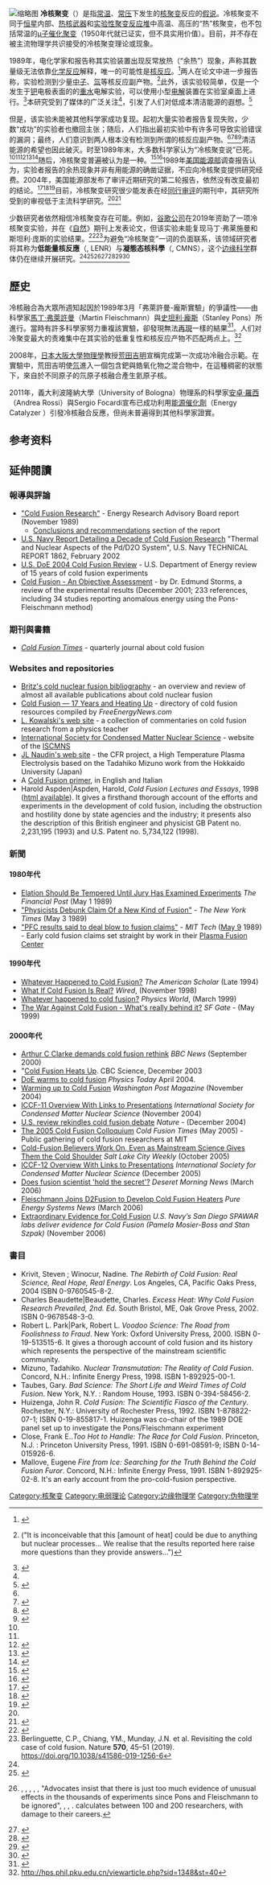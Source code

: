 {{expand|time=2014-03-10T13:37:15+00:00}}
{{expert|time=2014-03-10T13:37:15+00:00}}
{{noteTA
|G1=Physics
}}
[[File:Cold_fusion_electrolysis.svg|缩略图]]
'''冷核聚变'''（{{lang-en|Cold fusion}}）是指[[常温|常温]]、[[常压|常压]]下发生的[[核聚变|核聚变]]反应的[[假说|假说]]。冷核聚变不同于[[恒星|恒星]]内部、[[热核武器|热核武器]]和[[聚变实验列表|实验性聚变反应堆]]中高温、高压的“热”核聚变，也不包括常温的[[Μ子催化聚变|μ子催化聚变]]（1950年代就已证实，但不具实用价值）。目前，并不存在被主流物理学共识接受的冷核聚变理论或现象。

1989年，电化学家{{link-en|马丁·弗莱施曼|Martin Fleischmann}}和{{link-en|斯坦利·庞斯|Stanley Pons}}报告称其实验装置出现反常放热（“余热”）现象，声称其数量级无法依靠[[化学反应|化学反应]]解释，唯一的可能性是[[核反应|核反应]]。<ref>{{cite web
 |mode        = cs2
 |title       = 60 Minutes: Once Considered Junk Science, Cold Fusion Gets A Second Look By Researchers
 |url         = https://www.cbsnews.com/news/cold-fusion-is-hot-again/
 |publisher   = [[CBS|CBS]]
 |date        = 17 April 2009
 |url-status  = live
 |archive-url  = https://web.archive.org/web/20120212001503/http://www.cbsnews.com/stories/2009/04/17/60minutes/main4952167.shtml
 |archive-date = 12 February 2012
}}</ref>两人在论文中进一步报告称，实验检测到少量[[中子|中子]]、[[氚|氚]]等核反应副产物。<ref name=FP1989>{{harvnb|Fleischmann|Pons|1989|p=301}} ("It is inconceivable that this [amount of heat] could be due to anything but nuclear processes... We realise that the results reported here raise more questions than they provide answers...")</ref>此外，该实验较简单，仅是一个发生于[[钯|钯]]电极表面的的[[重水|重水]]电解实验，可以使用小型[[电解|电解]]装置在实验室桌面上进行。<ref name="voss1999a">{{cite journal
 |mode       = cs2
 |last       = Voss
 |first      = David
 |title      = What Ever Happened to Cold Fusion
 |volume     = 12
 |issue      = 3
 |pages      = 12–14
 |periodical = Physics World
 |date       = 1 March 1999a
 |url        = http://physicsworld.com/cws/article/print/1258
 |access-date = 1 May 2008
 |issn       = 0953-8585
 |doi        = 10.1088/2058-7058/12/3/14
|archive-url=https://web.archive.org/web/20080701133103/http://physicsworld.com/cws/article/print/1258|archive-date=2008-07-01|url-status=dead
}}</ref>本研究受到了媒体的广泛关注<ref name="voss1999a"/>，引发了人们对低成本清洁能源的遐想。<ref name="browne1989">{{cite news
 |mode       = cs2
 |last       = Browne
 |first      = M.
 |title      = Physicists Debunk Claim Of a New Kind of Fusion
 |newspaper  =The New York Times
 |date       = 3 May 1989
 |url        = http://partners.nytimes.com/library/national/science/050399sci-cold-fusion.html
 |access-date = 25 May 2008
}}</ref>

但是，该实验未能被其他科学家成功复现。起初大量实验者报告复现失败，少数“成功”的实验者也撤回主张；随后，人们指出最初实验中有许多可导致实验错误的漏洞；最终，人们意识到两人根本没有检测到所谓的核反应副产物。<ref name="browne1989"/><ref name="close1992">{{Cite book|mode=cs2
  | last=Close | first=Frank E.
  | author-link=Frank Close
  | title=Too Hot to Handle: The Race for Cold Fusion
  | edition=2
  | location=London
  | publisher=Penguin
  | year=1992
  | isbn=978-0-14-015926-4
}}</ref><ref>{{Cite book|mode=cs2
  | last=Huizenga | first=John R.
  | author-link=John R. Huizenga
  | title=Cold Fusion: The Scientific Fiasco of the Century
  | edition=2
  | location=Oxford and New York
  | publisher=Oxford University Press
  | year=1993
  | isbn=978-0-19-855817-0
}}</ref><ref name="taube1993">{{Cite book|mode=cs2
  | last=Taubes | first=Gary
  | author-link=Gary Taubes
  | title=Bad Science: The Short Life and Weird Times of Cold Fusion
  | location=New York
  | publisher=Random House
  | year=1993
  | isbn=978-0-394-58456-0
|title-link=Bad Science: The Short Life and Weird Times of Cold Fusion
  }}</ref>清洁能源的希望也因此破灭。时至1989年末，大多数科学家认为“冷核聚变说”已死。<ref name="browne1989"/><ref name="taube1993"/><ref>{{cite magazine
 |mode       = cs2
 |last       = Kean
 |first      = Sam
 |title      = Palladium: The Cold Fusion Fanatics Can't Get Enough of the Stuff
 |magazine   = Slate
 |date       = 26 July 2010
 |url        = http://www.slate.com/id/2258112/entry/2258878/
 |access-date = 31 July 2011
}}</ref><ref name="goodstein1994">{{cite journal
 |mode         = cs2
 |last         = Goodstein
 |first        = David
 |title        = Whatever happened to cold fusion?
 |journal      = American Scholar
 |volume       = 63
 |issue        = 4
 |year         = 1994
 |pages        = 527–541
 |url          = http://www.its.caltech.edu/~dg/fusion_art.html
 |access-date   = 25 May 2008
 |issn         = 0003-0937
 |archive-url  = https://web.archive.org/web/20080516200325/http://www.its.caltech.edu/%7Edg/fusion_art.html
 |archive-date = 16 May 2008
 |url-status   = dead
}}</ref><ref>{{cite journal| mode=cs2 | last=Van Noorden | first=R. | title=Cold fusion back on the menu | journal=Chemistry World | date=April 2007 | url=http://www.rsc.org/chemistryworld/News/2007/March/22030701.asp | access-date=25 May 2008 | issn=1473-7604 }}</ref>随后，冷核聚变普遍被认为是一种{{link-en|病态科学|Pathological science}}。<ref name="nytdoe">
{{cite news|mode=cs2
 |date=25 March 2004
 |title=US will give cold fusion a second look
 |url=https://www.nytimes.com/2004/03/25/us/us-will-give-cold-fusion-second-look-after-15-years.html
 |newspaper=The New York Times
 |access-date=8 February 2009
| first=Kenneth
| last=Chang
}}</ref><ref name="Ouellette">
{{cite web
 |mode        = cs2
 |date        = 23 December 2011
 |title       = Could Starships Use Cold Fusion Propulsion?
 |url         = http://news.discovery.com/space/could-interstellar-starships-use-cold-fusion-propulsion-111223.html
 |work = Discovery News
 |first       = Jennifer
 |last        = Ouellette
 |url-status     = live
 |archive-url  = https://web.archive.org/web/20120107185538/http://news.discovery.com/space/could-interstellar-starships-use-cold-fusion-propulsion-111223.html
 |archive-date = 7 January 2012
}}</ref>1989年[[美国能源部|美国能源部]]调查报告认为，实验者报告的余热现象并非有用能源的确凿证据，不应向冷核聚变提供研究经费。2004年，美国能源部发布了审评近期研究的第二轮报告，依然没有改变最初的结论。<ref>{{cite report
 |mode        = cs2
 |last        = US DOE
 |first       = U.S. Department of Energy
 |year        = 2004
 |title       = Report of the Review of Low Energy Nuclear Reactions
 |location    = Washington, DC
 |publisher   = U.S. Department of Energy
 |url         = http://www.science.doe.gov/Sub/Newsroom/News_Releases/DOE-SC/2004/low_energy/CF_Final_120104.pdf
 |access-date  = 19 July 2008
 |archive-url  = https://web.archive.org/web/20080226210800/http://www.science.doe.gov/Sub/Newsroom/News_Releases/DOE-SC/2004/low_energy/CF_Final_120104.pdf
 |archive-date = 26 February 2008
}}</ref><ref>{{cite magazine
  | mode=cs2
  | last=Choi
  | first=Charles
  | title=Back to Square One
  | magazine=Scientific American
  | year=2005
  | url=http://www.scientificamerican.com/article.cfm?id=back-to-square-one
  | access-date=25 November 2008
  }}</ref><ref>{{cite journal
 |mode    = cs2
 |last    = Feder
 |first   = Toni
 |title   = Cold Fusion Gets Chilly Encore
 |journal = Physics Today
 |date    = January 2005
 |url     = http://scitation.aip.org/journals/doc/PHTOAD-ft/vol_58/iss_1/31_1.shtml
 |doi     = 10.1063/1.1881896
 |volume  = 58
 |issue   = 1
 |page    = 31
 |bibcode = 2005PhT....58a..31F
}}</ref>目前，冷核聚变研究很少能发表在经[[同行审评|同行审评]]的期刊中，其研究所受到的审视低于主流科学研究。<ref name="goodstein1994"/><ref>{{cite journal|mode=cs2
  | title= Controversy in chemistry: how do you prove a negative?—the cases of phlogiston and cold fusion
  | last1=Labinger | first1=JA
  | last2=Weininger | first2=SJ
  | journal= Angew Chem Int Ed Engl
  | year=2005
  | volume=44  | issue=13  | pages=1916–22
  | doi=10.1002/anie.200462084
  | pmid= 15770617
  | quote= So there matters stand: no cold fusion researcher has been able to dispel the stigma of 'pathological science' by rigorously and reproducibly demonstrating effects sufficiently large to exclude the possibility of error (for example, by constructing a working power generator), nor does it seem possible to conclude unequivocally that all the apparently anomalous behavior can be attributed to error.
}}</ref>

少数研究者依然相信冷核聚变存在可能。例如，[[谷歌公司|谷歌公司]]在2019年资助了一项冷核聚变实验，并在《[[自然_(期刊)|自然]]》期刊上发表论文，但该实验未能复现马丁·弗莱施曼和斯坦利·庞斯的实验结果。<ref name=":0">{{Cite web|last=Koziol|first=Michael|date=22 March 2021|title=Whether Cold Fusion or Low-Energy Nuclear Reactions, U.S. Navy Researchers Reopen Case|url=https://spectrum.ieee.org/tech-talk/energy/nuclear/cold-fusion-or-low-energy-nuclear-reactions-us-navy-researchers-reopen-case|access-date=2021-03-23|website=IEEE Spectrum: Technology, Engineering, and Science News|language=en}}</ref><ref>Berlinguette, C.P., Chiang, YM., Munday, J.N. et al. Revisiting the cold case of cold fusion. Nature '''570''', 45–51 (2019). https://doi.org/10.1038/s41586-019-1256-6</ref>为避免“冷核聚变”一词的负面联系，该领域研究者将其称为'''低能量核反應'''（{{lang|en|Low Energy Nuclear Reactions}}, LENR）与'''凝態态核科學'''（{{lang|en|Condensed Matter Nuclear Science}}, CMNS），这个[[边缘科学|边缘科学]]群体仍在继续开展研究。<ref name="browne1989"/><ref name=Broad1989b>{{cite news |mode=cs2 |last=Broad |first=William J. |author-link=William J. Broad |date=31 October 1989 |title=Despite Scorn, Team in Utah Still Seeks Cold-Fusion Clues |newspaper=The New York Times |page=C1 |url= https://www.nytimes.com/1989/10/31/science/despite-scorn-team-in-utah-still-seeks-cold-fusion-clues.html?pagewanted=all}}</ref><ref name="small community">{{harvnb|Goodstein|1994}}, {{harvnb|Platt|1998}}, {{harvnb|Voss|1999a}}, {{harvnb|Beaudette|2002}}, {{harvnb|Feder|2005}}, {{harvnb|Adam|2005}} "Advocates insist that there is just too much evidence of unusual effects in the thousands of experiments since Pons and Fleischmann to be ignored", {{harvnb|Kruglinski|2006}}, {{harvnb|Van Noorden|2007}}, {{harvnb|Alfred|2009}}. {{harvnb|Daley|2004}} calculates between 100 and 200 researchers, with damage to their careers.</ref><ref name="ACS Press Release">
{{cite web
 |mode        = cs2
 |url         = http://www.eurekalert.org/pub_releases/2009-03/acs-fr031709.php
 |title       = 'Cold fusion' rebirth? New evidence for existence of controversial energy source
 |publisher   = [[American_Chemical_Society|American Chemical Society]]
 |url-status     = live
 |archive-url  = https://web.archive.org/web/20141221073942/http://www.eurekalert.org/pub_releases/2009-03/acs-fr031709.php
 |archive-date = 21 December 2014
}}</ref><ref name="hagelstein2004">{{Cite book|mode=cs2 |last1=Hagelstein |first1=Peter L. |author-link=Peter L. Hagelstein |last2=McKubre |first2=Michael |last3=Nagel |first3=David |last4=Chubb |first4=Talbot |last5=Hekman |first5=Randall |chapter=New Physical Effects in Metal Deuterides |title=Condensed Matter Nuclear Science. Proceedings of the 11th International Conference on Cold Fusion. Held 31 October-5 November 2004 in Marseilles |journal=11Th Condensed Matter Nuclear Science |volume=11 |pages=23 |year=2004 |chapter-url=http://www.science.doe.gov/Sub/Newsroom/News_Releases/DOE-SC/2004/low_energy/Appendix_1.pdf |bibcode=2006cmns...11...23H |doi=10.1142/9789812774354_0003 |citeseerx=10.1.1.233.5518 |isbn=9789812566409 |archive-url=https://web.archive.org/web/20070106185101/http://www.science.doe.gov/Sub/Newsroom/News_Releases/DOE-SC/2004/low_energy/Appendix_1.pdf |archive-date=6 January 2007 |url-status=dead |postscript=,}}</ref><ref>{{cite web |title=ICMNS FAQ |url=http://www.iscmns.org/FAQ.HTM#ref2 |publisher=International Society of Condensed Matter Nuclear Science |url-status=live |archive-url= https://web.archive.org/web/20151103020057/http://iscmns.org/FAQ.HTM#ref2 |archive-date=3 November 2015}}</ref><ref>{{cite journal
  | mode=cs2
  | last=Biberian
  | first=Jean-Paul
  | title=Condensed Matter Nuclear Science (Cold Fusion): An Update
  | journal=International Journal of Nuclear Energy Science and Technology
  | volume=3
  | issue=1
  | year=2007
  | pages=31–42
  | doi=10.1504/IJNEST.2007.012439
  | url=http://www.jeanpaulbiberian.net/Download/Paper%2056.pdf
  | citeseerx=10.1.1.618.6441
 |archive-url= https://web.archive.org/web/20080530160253/http://www.jeanpaulbiberian.net/Download/Paper%2056.pdf |archive-date=30 May 2008 |url-status=live
  }}</ref>

==歷史==
冷核融合為大眾所週知起因於1989年3月「弗萊許曼-龐斯實驗」的爭議性——由科學家[[馬丁·弗萊許曼|馬丁·弗萊許曼]]（Martin Fleischmann）與[[史坦利·龐斯|史坦利·龐斯]]（Stanley Pons）所進行。當時有許多科學家努力重複該實驗，卻發現無法[[再現性|再現]]一樣的結果<ref>{{Cite web |url=http://www.ibiblio.org/pub/academic/physics/Cold-fusion/vince-cate/aps.ascii |title=APS Special Session on Cold Fusion, May 1-2, 1989 |accessdate=2006-11-22 |archive-date=2007-03-11 |archive-url=https://web.archive.org/web/20070311031144/http://www.ibiblio.org/pub/academic/physics/Cold-fusion/vince-cate/aps.ascii |dead-url=no }}</ref>。人们对冷聚变最大的责难集中在其实验的低重复性和核反应产物不匹配两点上。<ref>http://hps.phil.pku.edu.cn/viewarticle.php?sid=1348&st=40{{dead link|date=2017年11月 |bot=InternetArchiveBot |fix-attempted=yes }}</ref>

2008年，[[日本|日本]][[大阪大學|大阪大學]][[物理學|物理學]]教授[[荒田吉明|荒田吉明]]宣稱完成第一次成功冷融合示範。在實驗中，荒田吉明使[[氘|氘]]進入一個包含鈀與鋯氧化物之混合物中，在這種稠密的狀態下，來自於不同原子的氘原子核融合產生氦原子核。

2011年，義大利波隆納大學（University of Bologna）物理系的科學家[[安卓·羅西|安卓·羅西]]（Andrea Rossi）與Sergio Focardi宣布已成功利用[[能源催化劑|能源催化劑]]（Energy Catalyzer ）引發冷核融合反應，但尚未普遍得到其他科學家證實。

== 参考资料 ==
{{reflist|2}}

== 延伸閱讀 ==
=== 報導與評論 ===
*[http://www.ncas.org/erab/index.html "Cold Fusion Research"]{{Wayback|url=http://www.ncas.org/erab/index.html |date=20061019015953 }} - Energy Research Advisory Board report (November 1989)
**[http://www.ncas.org/erab/sec5.htm Conclusions and recommendations]{{Wayback|url=http://www.ncas.org/erab/sec5.htm |date=20061207164356 }} section of the report
*[http://www.infinite-energy.com/iemagazine/issue44/navy.html U.S. Navy Report Detailing a Decade of Cold Fusion Research]{{Wayback|url=http://www.infinite-energy.com/iemagazine/issue44/navy.html |date=20061023112417 }} "Thermal and Nuclear Aspects of the Pd/D2O System", U.S. Navy TECHNICAL REPORT 1862, February 2002
*[https://web.archive.org/web/20070906034155/http://www.science.doe.gov/Sub/Newsroom/News_Releases/DOE-SC/2004/low_energy/index.htm U.S. DoE 2004 Cold Fusion Review] - U.S. Department of Energy review of 15 years of cold fusion experiments
*[http://www.tcm.phy.cam.ac.uk/~bdj10/papers/storms/review8.html Cold Fusion - An Objective Assessment]{{Wayback|url=http://www.tcm.phy.cam.ac.uk/~bdj10/papers/storms/review8.html |date=20061230153420 }} - by Dr. Edmund Storms, a review of the experimental results (December 2001; 233 references, including 34 studies reporting anomalous energy using the Pons-Fleischmann method)

=== 期刊與書籍 ===
* [http://world.std.com/~mica/cft.html ''Cold Fusion Times'']{{Wayback|url=http://world.std.com/~mica/cft.html |date=20061114194852 }} - quarterly journal about cold fusion

=== Websites and repositories ===
*[https://web.archive.org/web/20061115200700/http://www.chem.au.dk/~db/fusion/ Britz's cold nuclear fusion bibliography] - an overview and review of almost all available publications about cold nuclear fusion
*[https://web.archive.org/web/20061118141357/http://www.freeenergynews.com/Directory/ColdFusion/ Cold Fusion — 17 Years and Heating Up] - directory of cold fusion resources compiled by ''FreeEnergyNews.com''
*[https://web.archive.org/web/20040103095705/http://blake.montclair.edu/%7ekowalskil/cf/ L. Kowalski's web site] - a collection of commentaries on cold fusion research from a physics teacher
*[https://web.archive.org/web/20130406141010/http://www.iscmns.org/ International Society for Condensed Matter Nuclear Science] - website of the [[International_Society_for_Condensed_Matter_Nuclear_Science|ISCMNS]]
*[https://web.archive.org/web/20061210141752/http://jlnlabs.imars.com/cfr/ JL Naudin's web site] - the CFR project, a High Temperature Plasma Electrolysis based on the Tadahiko Mizuno work from the Hokkaido University (Japan)
* A [http://www.xmx.it/fusionefreddaFAQ2.htm Cold Fusion primer]{{Wayback|url=http://www.xmx.it/fusionefreddaFAQ2.htm |date=20061231053959 }}, in English and Italian
*Harold Aspden|Aspden, Harold, ''Cold Fusion Lectures and Essays'', 1998 ([http://www.energyscience.org.uk/le/cfindex.htm html available]{{Wayback|url=http://www.energyscience.org.uk/le/cfindex.htm |date=20061208053538 }}). It gives a firsthand thorough account of the efforts and experiments in the development of cold fusion, including the obstruction and hostility done by state agencies and the industry; it presents also the description of this British engineer and physicist GB Patent no. 2,231,195 (1993) and U.S. Patent no. 5,734,122 (1998).

=== 新聞 ===
====1980年代====
*[https://web.archive.org/web/20061118003554/http://www.utoronto.ca/jpolanyi/public_affairs/public_affairs4b.html Elation Should Be Tempered Until Jury Has Examined Experiments] ''The Financial Post'' (May 1 1989)
*[http://partners.nytimes.com/library/national/science/050399sci-cold-fusion.html "Physicists Debunk Claim Of a New Kind of Fusion"]{{Wayback|url=http://partners.nytimes.com/library/national/science/050399sci-cold-fusion.html |date=20061115100156 }} - ''The New York Times'' (May 3 1989)
*[http://www-tech.mit.edu/V109/N24/fusion.24n.html "PFC results said to deal blow to fusion claims"]{{Wayback|url=http://www-tech.mit.edu/V109/N24/fusion.24n.html |date=20060822144812 }} - ''MIT Tech'' ([[May_9|May 9]] 1989) - Early cold fusion claims set straight by work in their [[MIT#Other_MIT_labs_and_groups|Plasma Fusion Center]]

====1990年代====
*[https://web.archive.org/web/20080516200325/http://www.its.caltech.edu/%7Edg/fusion_art.html Whatever Happened to Cold Fusion?] ''The American Scholar'' (Late 1994)
*[http://www.wired.com/wired/archive/6.11/coldfusion.html What If Cold Fusion Is Real?]{{Wayback|url=http://www.wired.com/wired/archive/6.11/coldfusion.html |date=20061126215215 }} ''Wired'', (November 1998)
*[http://physicsweb.org/articles/world/12/3/8 Whatever happened to cold fusion?]{{Wayback|url=http://physicsweb.org/articles/world/12/3/8 |date=20061201115130 }} ''Physics World'', (March 1999)
*[https://web.archive.org/web/20061126120237/http://www.halplotkin.com/SFGate019.htm The War Against Cold Fusion - What's really behind it?] ''SF Gate'' - (May 1999)

====2000年代====
*[http://news.bbc.co.uk/2/hi/in_depth/sci_tech/2000/festival_of_science/919953.stm Arthur C Clarke demands cold fusion rethink]{{Wayback|url=http://news.bbc.co.uk/2/hi/in_depth/sci_tech/2000/festival_of_science/919953.stm |date=20061001090036 }} ''BBC News'' (September 2000)
* "[https://web.archive.org/web/20061205033053/http://radio.cbc.ca/programs/quirks/archives/03-04/dec13.html Cold Fusion Heats Up]. CBC Science, December 2003
* [http://physicstoday.org/vol-57/iss-4/p27.html DoE warms to cold fusion]{{Wayback|url=http://physicstoday.org/vol-57/iss-4/p27.html |date=20061215220912 }} ''Physics Today'' April 2004.
*[http://www.washingtonpost.com/wp-dyn/articles/A54964-2004Nov16.html Warming up to Cold Fusion]{{Wayback|url=http://www.washingtonpost.com/wp-dyn/articles/A54964-2004Nov16.html |date=20070810135919 }} ''Washington Post Magazine'' (November 2004)
*[https://web.archive.org/web/20160106080339/http://www.iscmns.org/iccf11/iccf11.htm ICCF-11 Overview With Links to Presentations] ''International Society for Condensed Matter Nuclear Science'' (November 2004)
*[http://www.nature.com/news/2004/041129/full/041129-11.html U.S. review rekindles cold fusion debate]{{Wayback|url=http://www.nature.com/news/2004/041129/full/041129-11.html |date=20061116004953 }} ''Nature'' - (December 2004)
*[http://world.std.com/~mica/colloq.html The 2005 Cold Fusion Colloquium]{{Wayback|url=http://world.std.com/~mica/colloq.html |date=20061114222054 }} ''Cold Fusion Times'' (May 2005) - Public gathering of cold fusion researchers at MIT
*[https://web.archive.org/web/20061123125343/http://www.slweekly.com/editorial/2005/feat_2005-10-20.cfm Cold-Fusion Believers Work On, Even as Mainstream Science Gives Them the Cold Shoulder] ''Salt Lake City Weekly'' (October 2005)
*[https://archive.is/20120803013055/http://www.iscmns.org/iccf12/program.htm ICCF-12 Overview With Links to Presentations] ''International Society for Condensed Matter Nuclear Science'' (December 2005)
*[http://deseretnews.com/dn/view/0,1249,635194149,00.html Does fusion scientist 'hold the secret'?]{{Wayback|url=http://deseretnews.com/dn/view/0,1249,635194149,00.html |date=20061013034929 }} ''Deseret Morning News'' (March 2006)
*[https://web.archive.org/web/20061021093333/http://pesn.com/2006/03/24/9600253_Fleischmann_joins_D2Fusion/ Fleischmann Joins D2Fusion to Develop Cold Fusion Heaters] ''Pure Energy Systems News'' (March 2006)
*[http://www.newenergytimes.com/news/2006/NET19.htm#ee Extraordinary Evidence for Cold Fusion]{{Wayback|url=http://www.newenergytimes.com/news/2006/NET19.htm#ee |date=20061120060937 }} ''U.S. Navy’s San Diego SPAWAR labs deliver evidence for Cold Fusion (Pamela Mosier-Boss and Stan Szpak)'' (November 2006)

=== 書目 ===
* Krivit, Steven ; Winocur, Nadine. ''The Rebirth of Cold Fusion: Real Science, Real Hope, Real Energy''. Los Angeles, CA, Pacific Oaks Press, 2004 ISBN 0-9760545-8-2.
* Charles Beaudette|Beaudette, Charles. ''Excess Heat: Why Cold Fusion Research Prevailed, 2nd. Ed''. South Bristol, ME, Oak Grove Press, 2002. ISBN 0-9678548-3-0.
* Robert L. Park|Park, Robert L. ''Voodoo Science: The Road from Foolishness to Fraud''. New York: Oxford University Press, 2000. ISBN 0-19-513515-6. It gives a thorough account of cold fusion and its history which represents the perspective of the mainstream scientific community.
* Mizuno, Tadahiko. ''Nuclear Transmutation: The Reality of Cold Fusion''. Concord, N.H.: Infinite Energy Press, 1998. ISBN 1-892925-00-1.
* Taubes, Gary. ''Bad Science: The Short Life and Weird Times of Cold Fusion''. New York, N.Y. : Random House, 1993. ISBN 0-394-58456-2.
* Huizenga, John R. ''Cold Fusion: The Scientific Fiasco of the Century''. Rochester, N.Y.: University of Rochester Press, 1992. ISBN 1-878822-07-1; ISBN 0-19-855817-1. Huizenga was co-chair of the 1989 DOE panel set up to investigate the Pons/Fleischmann experiment
* Close, Frank E..''Too Hot to Handle: The Race for Cold Fusion''. Princeton, N.J. : Princeton University Press, 1991. ISBN 0-691-08591-9; ISBN 0-14-015926-6.
* Mallove, Eugene ''Fire from Ice: Searching for the Truth Behind the Cold Fusion Furor''. Concord, N.H.: Infinite Energy Press, 1991. ISBN 1-892925-02-8. It's an early account from the pro-cold-fusion perspective.
</div>

{{原子核物理学}}
[[Category:核聚变|Category:核聚变]]
[[Category:电弱理论|Category:电弱理论]]
[[Category:边缘物理学|Category:边缘物理学]]
[[Category:伪物理学|Category:伪物理学]]